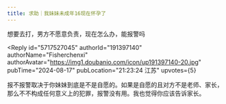 ```yaml
---
title: 求助｜我妹妹未成年16现在怀孕了
---
```



<Forum groupName="学习法律" groupUrl="https://www.douban.com/group/691774/" archivedAt="2025-05-16T14:17:45.157Z">
  <Post
    id="310081094"
    title="求助｜我妹妹未成年16现在怀孕了"
    url="https://www.douban.com/group/topic/310081094/?_spm_id=MjYwNDg5Mjkx"
    pubTime="2024-08-22"
    highlightUserId="191397140"
  >
想要去打，男方不愿意负责，现在怎么办，能报警吗

<Reply
  id="5717527045"
  authorId="191397140"
  authorName="Fisherchenxi"
  authorAvatar="https://img1.doubanio.com/icon/up191397140-20.jpg"
  pubTime="2024-08-17"
  pubLocation="21:23:24 江苏"
  upvotes={5}
>
报不报警取决于你妹妹到底是不是自愿的。如果是自愿的且对方不是老师、家长，那么不不构成任何意义上的犯罪，报警没有用。我也觉得你应该告诉家长。
</Reply>
  </Post>
</Forum>
